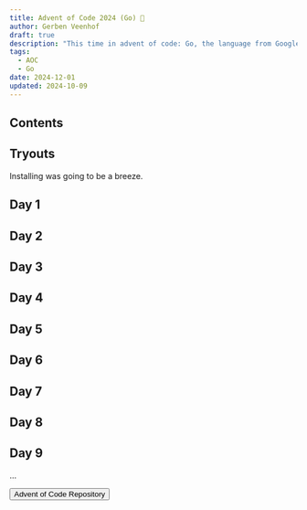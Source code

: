 ```yaml
---
title: Advent of Code 2024 (Go) 🎄
author: Gerben Veenhof
draft: true
description: "This time in advent of code: Go, the language from Google"
tags:
  - AOC
  - Go
date: 2024-12-01
updated: 2024-10-09
---
```



## Contents

## Tryouts

Installing was going to be a breeze.

## Day 1

## Day 2

## Day 3

## Day 4

## Day 5

## Day 6

## Day 7

## Day 8

## Day 9

...

<FlexCenter>
  <Button href="https://github.com/nlxdodge/Advent-Of-Code" icon="mdi:github">
    Advent of Code Repository
  </Button>
</FlexCenter>
